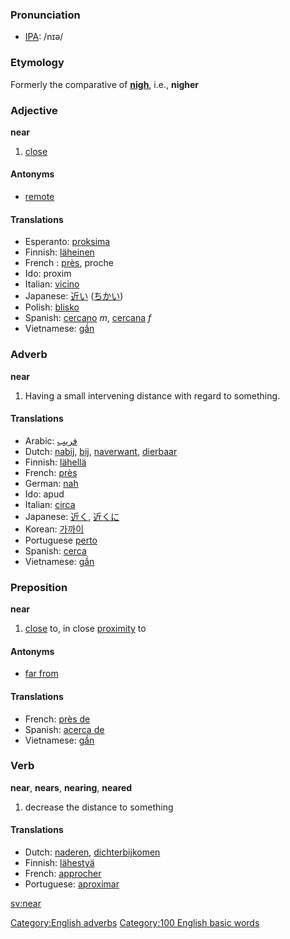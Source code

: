 === Pronunciation ===
*[[w:IPA|IPA]]: /nɪə/

===Etymology===
Formerly the comparative of '''[[nigh]]''', i.e., '''nigher'''

=== Adjective ===
'''near'''

#[[close]]

====Antonyms====

*[[remote]]

====Translations====

*Esperanto: [[proksima]]
*Finnish: [[läheinen]]
*French : [[près]], proche
*Ido: proxim
*Italian: [[vicino]]
*Japanese: [[近い]] ([[ちかい]])
*Polish: [[blisko]]
*Spanish: [[cercano]] ''m'', [[cercana]] ''f''
*Vietnamese: [[gần]]

=== Adverb ===
'''near'''

#Having a small intervening distance with regard to something.

==== Translations ====
*Arabic: [[قريب]]
*Dutch: [[nabij]], [[bij]], [[naverwant]], [[dierbaar]]
*Finnish: [[lähellä]]
*French: [[près]]
*German: [[nah]]
*Ido: apud
*Italian: [[circa]]
*Japanese: [[近く]], [[近くに]]
*Korean: [[가까이]]
*Portuguese [[perto]]
*Spanish: [[cerca]]
*Vietnamese: [[gần]]

=== Preposition ===
'''near'''

#[[close]] to, in close [[proximity]] to

==== Antonyms ====
*[[far from]]

==== Translations ====
*French: [[près de]]
*Spanish: [[acerca de]]
*Vietnamese: [[gần]]

=== Verb ===
'''near''', '''nears''', '''nearing''', '''neared'''

# decrease the distance to something

==== Translations ====
*Dutch: [[naderen]], [[dichterbijkomen]]
*Finnish: [[lähestyä]]
*French: [[approcher]]
*Portuguese: [[aproximar]]

[[sv:near]]
[[Category:English adverbs]]
[[Category:100 English basic words]]